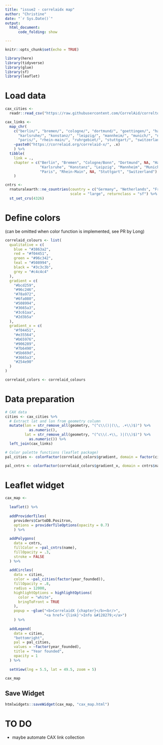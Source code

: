 ```yaml
---
title: "issue2 - correlaidx map"
author: "Christine"
date: "`r Sys.Date()`"
output: 
  html_document:
      code_folding: show

---
```


```r
knitr::opts_chunk$set(echo = TRUE)

library(here)
library(tidyverse)
library(glue)
library(sf)
library(leaflet)

```

# Load data

```r

cax_cities <- 
  readr::read_csv("https://raw.githubusercontent.com/CorrelAid/correltools/main/data/example_correlaidx_geo.csv")

cax_links <- 
  map_chr(
    c("berlin/", "bremen/", "cologne/", "dortmund/", "goettingen/", "hamburg/", 
      "karlsruhe/", "konstanz/", "leipzig/", "mannheim/", "munich/", "netherlands/", 
      "paris/", "rhein-main/", "ruhrgebiet/", "stuttgart/", "switzerland/"),
    ~paste0("https://correlaid.org/correlaid-x/", .x)
    ) %>% 
  tibble(
    link = ., 
    chapter = c("Berlin", "Bremen", "Cologne/Bonn", "Dortmund", NA, "Hamburg", 
                "Karlsruhe", "Konstanz", "Leipzig", "Mannheim", "Munich", "Nederland", 
                "Paris", "Rhein-Main", NA, "Stuttgart", "Switzerland")
    )

cntrs <- 
  rnaturalearth::ne_countries(country = c("Germany", "Netherlands", "France", "Switzerland"),
                              scale = "large", returnclass = "sf") %>% 
  st_set_crs(4326)

```

# Define colors

(can be omitted when color function is implemented, see PR by Long)

```r

correlaid_colours <- list(
  qualitative = c(
    blue = "#3863a2",
    red = "#f04451",
    green = "#96c342",
    teal = "#508994",
    black = "#3c3c3b",
    grey = "#c4c4c4"
  ),
  gradient = c(
    "#bcd259",
    "#96c246",
    "#78a972",
    "#6fa080",
    "#508994",
    "#3665a3",
    "#3c61aa",
    "#2d3b5a"
  ),
  gradient_x = c(
    "#f04451",
    "#e35564",
    "#b65976",
    "#906289",
    "#7b6490",
    "#5b669d",
    "#3665a3",
    "#254e90"
  )
)

correlaid_colors <- correlaid_colours
```

# Data preparation

```r

# CAX data
cities <- cax_cities %>% 
  # Extract lat and lon from geometry column
  mutate(lon = str_remove_all(geometry, "(^c\\()|(\\, .+\\)$)") %>% 
           as.numeric(),
         lat = str_remove_all(geometry, "(^c\\(.+\\, )|(\\)$)") %>% 
           as.numeric()) %>% 
  left_join(cax_links)

# Color palette functions (leaflet package)
pal_cities <- colorFactor(correlaid_colors$gradient, domain = factor(cities$year_founded))

pal_cntrs <- colorFactor(correlaid_colors$gradient_x, domain = cntrs$name)

```

# Leaflet widget

```r

cax_map <- 
  
  leaflet() %>% 
  
  addProviderTiles(
    providers$CartoDB.Positron,
    options = providerTileOptions(opacity = 0.7)
    ) %>% 
  
  addPolygons(
    data = cntrs,
    fillColor = ~pal_cntrs(name),
    fillOpacity = .3,
    stroke = FALSE
  ) %>% 
  
  addCircles(
    data = cities,
    color = ~pal_cities(factor(year_founded)),
    fillOpacity = .8, 
    radius = 12000,
    highlightOptions = highlightOptions(
      color = "white",
      bringToFront = TRUE
    ),
    popup = ~glue("<b>CorrelaidX {chapter}</b><br/>",
                  "<a href='{link}'>Info &#128279;</a>")
    ) %>%
  
  addLegend(
    data = cities,
    "bottomright", 
    pal = pal_cities, 
    values = ~factor(year_founded),
    title = "Year founded",
    opacity = 1
  ) %>% 
  
  setView(lng = 5.5, lat = 49.5, zoom = 5)

cax_map
```

## Save Widget

```r

htmlwidgets::saveWidget(cax_map, "cax_map.html")

```

# TO DO

- maybe automate CAX link collection

